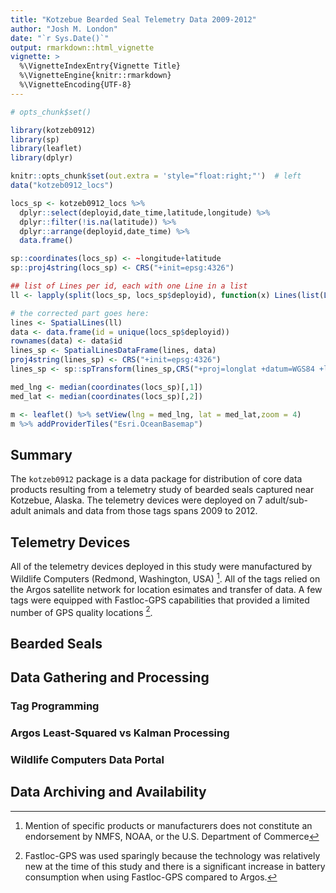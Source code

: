 ```yaml
---
title: "Kotzebue Bearded Seal Telemetry Data 2009-2012"
author: "Josh M. London"
date: "`r Sys.Date()`"
output: rmarkdown::html_vignette
vignette: >
  %\VignetteIndexEntry{Vignette Title}
  %\VignetteEngine{knitr::rmarkdown}
  %\VignetteEncoding{UTF-8}
---
```


```r
# opts_chunk$set()
```

```r
library(kotzeb0912)
library(sp)
library(leaflet)
library(dplyr)
```

```r
knitr::opts_chunk$set(out.extra = 'style="float:right;"')  # left
data("kotzeb0912_locs")

locs_sp <- kotzeb0912_locs %>% 
  dplyr::select(deployid,date_time,latitude,longitude) %>% 
  dplyr::filter(!is.na(latitude)) %>% 
  dplyr::arrange(deployid,date_time) %>% 
  data.frame()

sp::coordinates(locs_sp) <- ~longitude+latitude
sp::proj4string(locs_sp) <- CRS("+init=epsg:4326")

## list of Lines per id, each with one Line in a list
ll <- lapply(split(locs_sp, locs_sp$deployid), function(x) Lines(list(Line(coordinates(x))), x$deployid[1L]))

# the corrected part goes here:
lines <- SpatialLines(ll)
data <- data.frame(id = unique(locs_sp$deployid))
rownames(data) <- data$id
lines_sp <- SpatialLinesDataFrame(lines, data)
proj4string(lines_sp) <- CRS("+init=epsg:4326")
lines_sp <- sp::spTransform(lines_sp,CRS("+proj=longlat +datum=WGS84 +lon_wrap=180"))

med_lng <- median(coordinates(locs_sp)[,1])
med_lat <- median(coordinates(locs_sp)[,2])

m <- leaflet() %>% setView(lng = med_lng, lat = med_lat,zoom = 4)
m %>% addProviderTiles("Esri.OceanBasemap") 
```

## Summary

The `kotzeb0912` package is a data package for distribution of core data products
resulting from a telemetry study of bearded seals captured near Kotzebue, Alaska.
The telemetry devices were deployed on 7 adult/sub-adult animals and data from
those tags spans 2009 to 2012.

## Telemetry Devices

All of the telemetry devices deployed in this study were manufactured by
Wildlife Computers (Redmond, Washington, USA) [^1]. All of the tags relied on
the Argos satellite network for location esimates and transfer of data. A few
tags were equipped with Fastloc-GPS capabilities that provided a limited
number of GPS quality locations [^2].

[^1]: Mention of specific products or manufacturers does not constitute an 
endorsement by NMFS, NOAA, or the U.S. Department of Commerce

[^2]: Fastloc-GPS was used sparingly because the technology was relatively new
at the time of this study and there is a significant increase in battery
consumption when using Fastloc-GPS compared to Argos.

## Bearded Seals


## Data Gathering and Processing

### Tag Programming

### Argos Least-Squared vs Kalman Processing

### Wildlife Computers Data Portal

## Data Archiving and Availability

